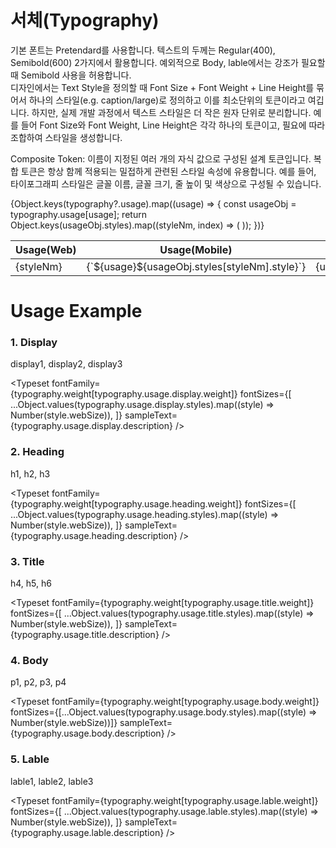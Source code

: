 
<Meta title="Design System/Guide/Typography" />

# 서체(Typography)

기본 폰트는 Pretendard를 사용합니다. 텍스트의 두께는 Regular(400), Semibold(600) 2가지에서
활용합니다. 예외적으로 Body, lable에서는 강조가 필요할 때 Semibold 사용을 허용합니다.<br />
디자인에서는 Text Style을 정의할 때 Font Size + Font Weight + Line Height를 묶어서 하나의 스타일(e.g.
caption/large)로 정의하고 이를 최소단위의 토큰이라고 여깁니다. 하지만, 실제 개발 과정에서 텍스트 스타일은
더 작은 원자 단위로 분리합니다. 예를 들어 Font Size와 Font Weight, Line Height은 각각 하나의 토큰이고,
필요에 따라 조합하여 스타일을 생성합니다.<br />

<span className="bold">Composite Token:</span> 이름이 지정된 여러 개의 자식 값으로 구성된 설계 토큰입니다.
복합 토큰은 항상 함께 적용되는 밀접하게 관련된 스타일 속성에 유용합니다. 예를 들어, 타이포그래피 스타일은
글꼴 이름, 글꼴 크기, 줄 높이 및 색상으로 구성될 수 있습니다.

<table id="guide" style={{ width: "100%", margin: "40px 0" }}>
  <thead>
    <tr>
      <th>Usage(Web)</th>
      <th style={{ width: "13%" }}>Usage(Mobile)</th>
      <th>Style</th>
      <th>Web Size</th>
      <th>Mobile Size</th>
      <th>Weight</th>
      <th>Line Height</th>
      <th>Letter spacing</th>
      <th style={{ width: "25%" }}>Description</th>
    </tr>
  </thead>
  <tbody>
    {Object.keys(typography?.usage).map((usage) => {
      const usageObj = typography.usage[usage];
      return Object.keys(usageObj.styles).map((styleNm, index) => (
        <tr key={`${usage}-${index}`}>
          <td>{styleNm}</td>
          <td>{`${usage}${usageObj.styles[styleNm].style}`}</td>
          <td>{usageObj.styles[styleNm].style}</td>
          <td>{usageObj.styles[styleNm].webSize}</td>
          <td>{usageObj.styles[styleNm].mobileSize}</td>
          <td>{usageObj.weight}</td>
          <td>{usageObj.lineHeight}</td>
          <td>{usageObj.letterSpacing}</td>
          <td style={{ textAlign: "left" }}>{usageObj.description}</td>
        </tr>
      ));
    })}
  </tbody>
</table>

# Usage Example

### 1. Display

<p>display1, display2, display3</p>

<Typeset
  fontFamily={typography.weight[typography.usage.display.weight]}
  fontSizes={[
    ...Object.values(typography.usage.display.styles).map((style) => Number(style.webSize)),
  ]}
  sampleText={typography.usage.display.description}
/>

### 2. Heading

<p>h1, h2, h3</p>

<Typeset
  fontFamily={typography.weight[typography.usage.heading.weight]}
  fontSizes={[
    ...Object.values(typography.usage.heading.styles).map((style) => Number(style.webSize)),
  ]}
  sampleText={typography.usage.heading.description}
/>

### 3. Title

<p>h4, h5, h6</p>

<Typeset
  fontFamily={typography.weight[typography.usage.title.weight]}
  fontSizes={[
    ...Object.values(typography.usage.title.styles).map((style) => Number(style.webSize)),
  ]}
  sampleText={typography.usage.title.description}
/>

### 4. Body

<p>p1, p2, p3, p4</p>

<Typeset
  fontFamily={typography.weight[typography.usage.body.weight]}
  fontSizes={[...Object.values(typography.usage.body.styles).map((style) => Number(style.webSize))]}
  sampleText={typography.usage.body.description}
/>

### 5. Lable

<p>lable1, lable2, lable3</p>

<Typeset
  fontFamily={typography.weight[typography.usage.lable.weight]}
  fontSizes={[
    ...Object.values(typography.usage.lable.styles).map((style) => Number(style.webSize)),
  ]}
  sampleText={typography.usage.lable.description}
/>
